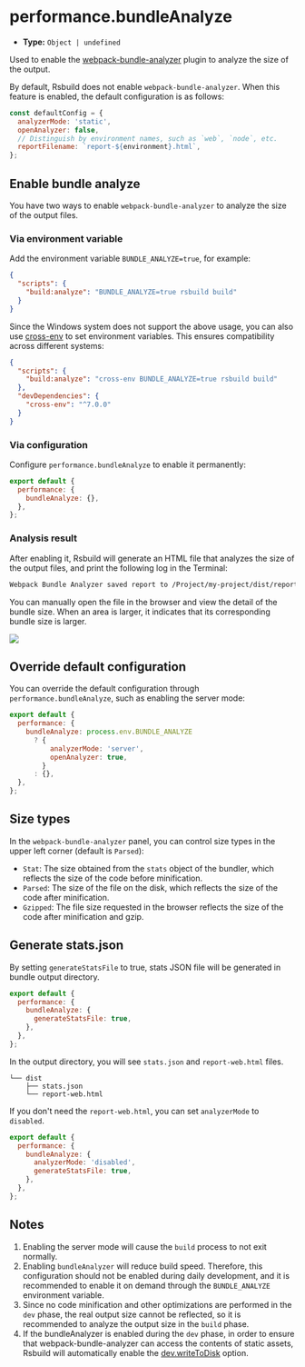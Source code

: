 # performance.bundleAnalyze

- **Type:** `Object | undefined`

Used to enable the [webpack-bundle-analyzer](https://github.com/webpack-contrib/webpack-bundle-analyzer) plugin to analyze the size of the output.

By default, Rsbuild does not enable `webpack-bundle-analyzer`. When this feature is enabled, the default configuration is as follows:

```js
const defaultConfig = {
  analyzerMode: 'static',
  openAnalyzer: false,
  // Distinguish by environment names, such as `web`, `node`, etc.
  reportFilename: `report-${environment}.html`,
};
```

## Enable bundle analyze

You have two ways to enable `webpack-bundle-analyzer` to analyze the size of the output files.

### Via environment variable

Add the environment variable `BUNDLE_ANALYZE=true`, for example:

```json title="package.json"
{
  "scripts": {
    "build:analyze": "BUNDLE_ANALYZE=true rsbuild build"
  }
}
```

Since the Windows system does not support the above usage, you can also use [cross-env](https://www.npmjs.com/package/cross-env) to set environment variables. This ensures compatibility across different systems:

```json title="package.json"
{
  "scripts": {
    "build:analyze": "cross-env BUNDLE_ANALYZE=true rsbuild build"
  },
  "devDependencies": {
    "cross-env": "^7.0.0"
  }
}
```

### Via configuration

Configure `performance.bundleAnalyze` to enable it permanently:

```js
export default {
  performance: {
    bundleAnalyze: {},
  },
};
```

### Analysis result

After enabling it, Rsbuild will generate an HTML file that analyzes the size of the output files, and print the following log in the Terminal:

```bash
Webpack Bundle Analyzer saved report to /Project/my-project/dist/report-web.html
```

You can manually open the file in the browser and view the detail of the bundle size. When an area is larger, it indicates that its corresponding bundle size is larger.

![](https://assets.rspack.dev/rsbuild/assets/bundle-analyzer-example.png)

## Override default configuration

You can override the default configuration through `performance.bundleAnalyze`, such as enabling the server mode:

```js
export default {
  performance: {
    bundleAnalyze: process.env.BUNDLE_ANALYZE
      ? {
          analyzerMode: 'server',
          openAnalyzer: true,
        }
      : {},
  },
};
```

## Size types

In the `webpack-bundle-analyzer` panel, you can control size types in the upper left corner (default is `Parsed`):

- `Stat`: The size obtained from the `stats` object of the bundler, which reflects the size of the code before minification.
- `Parsed`: The size of the file on the disk, which reflects the size of the code after minification.
- `Gzipped`: The file size requested in the browser reflects the size of the code after minification and gzip.

## Generate stats.json

By setting `generateStatsFile` to true, stats JSON file will be generated in bundle output directory.

```js
export default {
  performance: {
    bundleAnalyze: {
      generateStatsFile: true,
    },
  },
};
```

In the output directory, you will see `stats.json` and `report-web.html` files.

```
└── dist
    ├── stats.json
    └── report-web.html
```

If you don't need the `report-web.html`, you can set `analyzerMode` to `disabled`.

```js
export default {
  performance: {
    bundleAnalyze: {
      analyzerMode: 'disabled',
      generateStatsFile: true,
    },
  },
};
```

## Notes

1. Enabling the server mode will cause the `build` process to not exit normally.
2. Enabling `bundleAnalyzer` will reduce build speed. Therefore, this configuration should not be enabled during daily development, and it is recommended to enable it on demand through the `BUNDLE_ANALYZE` environment variable.
3. Since no code minification and other optimizations are performed in the `dev` phase, the real output size cannot be reflected, so it is recommended to analyze the output size in the `build` phase.
4. If the bundleAnalyzer is enabled during the `dev` phase, in order to ensure that webpack-bundle-analyzer can access the contents of static assets, Rsbuild will automatically enable the [dev.writeToDisk](/config/dev/write-to-disk) option.
